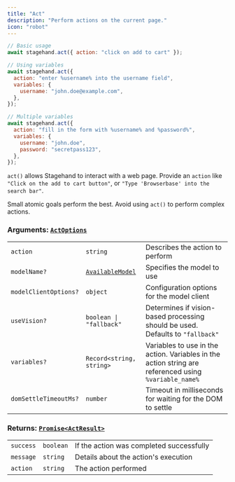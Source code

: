 ```yaml
---
title: "Act"
description: "Perform actions on the current page."
icon: "robot"
---
```


```javascript
// Basic usage
await stagehand.act({ action: "click on add to cart" });

// Using variables
await stagehand.act({
  action: "enter %username% into the username field",
  variables: {
    username: "john.doe@example.com",
  },
});

// Multiple variables
await stagehand.act({
  action: "fill in the form with %username% and %password%",
  variables: {
    username: "john.doe",
    password: "secretpass123",
  },
});
```

`act()` allows Stagehand to interact with a web page. Provide an `action` like `"Click on the add to cart button"`, or `"Type 'Browserbase' into the search bar"`.

Small atomic goals perform the best. Avoid using `act()` to perform complex actions.

### **Arguments:** [`ActOptions`](https://github.com/browserbase/stagehand/blob/9605836ee6b8207ed7dc9146e12ced1c78630d59/types/stagehand.ts#L51-L58)

|                       |                                              |                                                                                                       |
| --------------------- | -------------------------------------------- | ----------------------------------------------------------------------------------------------------- |
| `action`              | `string`                                     | Describes the action to perform                                                                       |
| `modelName?`          | [`AvailableModel`](/reference/model_support) | Specifies the model to use                                                                            |
| `modelClientOptions?` | `object`                                     | Configuration options for the model client                                                            |
| `useVision?`          | `boolean \| "fallback"`                      | Determines if vision-based processing should be used. Defaults to `"fallback"`                        |
| `variables?`          | `Record<string, string>`                     | Variables to use in the action. Variables in the action string are referenced using `%variable_name%` |
| `domSettleTimeoutMs?` | `number`                                     | Timeout in milliseconds for waiting for the DOM to settle                                             |

### **Returns:** [`Promise<ActResult>`](https://github.com/browserbase/stagehand/blob/9605836ee6b8207ed7dc9146e12ced1c78630d59/types/stagehand.ts#L60-L64)

|           |           |                                          |
| --------- | --------- | ---------------------------------------- |
| `success` | `boolean` | If the action was completed successfully |
| `message` | `string`  | Details about the action's execution     |
| `action`  | `string`  | The action performed                     |
